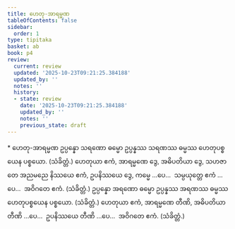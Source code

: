 ```yaml
---
title: ဟေတု-အာရမ္မဏ
tableOfContents: false
sidebar:
  order: 1
type: tipitaka
basket: ab
book: p4
review:
  current: review
  updated: '2025-10-23T09:21:25.384188'
  updated_by: ''
  notes: ''
  history:
  - state: review
    date: '2025-10-23T09:21:25.384188'
    updated_by: ''
    notes: ''
    previous_state: draft
---
```



<ReviewStatus review={frontmatter.review} showDetails={true} />

<HypothesisAnnotation frontmatter={frontmatter} />

<DynamicBreadcrumb />

<Paragraph type="center" book="p4">
* ဟေတု-အာရမ္မဏ
</Paragraph>

<Division number="56" book="p4" e="ch" v="39" p="616">

<Paragraph number="1878" book="p4">
ဥပ္ပန္နော သရဏော ဓမ္မော ဥပ္ပန္နဿ သရဏဿ ဓမ္မဿ ဟေတုပစ္စယေန ပစ္စယော. (သံခိတ္တံ.)
</Paragraph>

<Paragraph number="1879" book="p4">
ဟေတုယာ ဧကံ, အာရမ္မဏေ ဒွေ, အဓိပတိယာ ဒွေ, သဟဇာတေ အညမညေ နိဿယေ ဧကံ, ဥပနိဿယေ ဒွေ, ကမ္မေ …ပေ…  သမ္ပယုတ္တေ ဧကံ …ပေ…  အဝိဂတေ ဧကံ. (သံခိတ္တံ.)
</Paragraph>

</Division>
<Division number="57" book="p4" e="ch" v="39" p="616">

<Paragraph number="1880" book="p4">
ဥပ္ပန္နော အရဏော ဓမ္မော ဥပ္ပန္နဿ အရဏဿ ဓမ္မဿ ဟေတုပစ္စယေန ပစ္စယော. (သံခိတ္တံ.)
</Paragraph>

<Paragraph number="1881" book="p4">
ဟေတုယာ ဧကံ, အာရမ္မဏေ တီဏိ, အဓိပတိယာ တီဏိ …ပေ…  ဥပနိဿယေ တီဏိ …ပေ…  အဝိဂတေ ဧကံ. (သံခိတ္တံ.)
</Paragraph>
</Division>